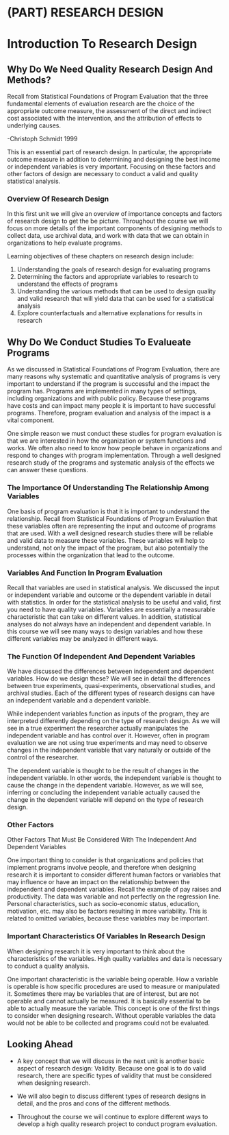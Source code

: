 # (PART) RESEARCH DESIGN {-}



# Introduction To Research Design



## Why Do We Need Quality Research Design And Methods?

Recall from Statistical Foundations of Program Evaluation that the three fundamental elements of evaluation research are the choice of the appropriate outcome measure, the assessment of the direct and indirect cost associated with the intervention, and the attribution of effects to underlying causes. 

-Christoph Schmidt 1999

This is an essential part of research design. In particular, the appropriate outcome measure in addition to determining and designing the best income or independent variables is very important. Focusing on these factors and other factors of design are necessary to conduct a valid and quality statistical analysis.


### Overview Of Research Design

In this first unit we will give an overview of importance concepts and factors of research design to get the be picture. Throughout the course we will focus on more details of the important components of designing methods to collect data, use archival data, and work with data that we can obtain in organizations to help evaluate programs.


Learning objectives of these chapters on research design include: 

1. Understanding the goals of research design for evaluating programs
2. Determining the factors and appropriate variables to research to understand the effects of programs
3. Understanding the various methods that can be used to design quality and valid research that will yield data that can be used for a statistical analysis
4. Explore counterfactuals and alternative explanations for results in research


## Why Do We Conduct Studies To Evalueate Programs

As we discussed in Statistical Foundations of Program Evaluation, there are many reasons why systematic and quantitative analysis of programs is very important to understand if the program is successful and the impact the program has. Programs are implemented in many types of settings, including organizations and with public policy. Because these programs have costs and can impact many people it is important to have successful programs. Therefore, program evaluation and analysis of the impact is a vital component.


One simple reason we must conduct these studies for program evaluation is that we are interested in how the organization or system functions and works. We often also need to know how people behave in organizations and respond to changes with program implementation. Through a well designed research study of the programs and systematic analysis of the effects we can answer these questions.


### The Importance Of Understanding The Relationship Among Variables

One basis of program evaluation is that it is important to understand the relationship. Recall from Statistical Foundations of Program Evaluation that these variables often are representing the input and outcome of programs that are used. With a well designed research studies there will be reliable and valid data to measure these variables. These variables will help to understand, not only the impact of the program, but also potentially the processes within the organization that lead to the outcome.



### Variables And Function In Program Evaluation

Recall that variables are used in statistical analysis. We discussed the input or independent variable and outcome or the dependent variable in detail with statistics. In order for the statistical analysis to be useful and valid, first you need to have quality variables. Variables are essentially a measurable characteristic that can take on different values. In addition, statistical analyses do not always have an independent and dependent variable. In this course we will see many ways to design variables and how these different variables may be analyzed in different ways.


### The Function Of Independent And Dependent Variables

We have discussed the differences between independent and dependent variables. How do we design these? We will see in detail the differences between true experiments, quasi-experiments, observational studies, and archival studies. Each of the different types of research designs can have an independent variable and a dependent variable.


While independent variables function as inputs of the program, they are interpreted differently depending on the type of research design. As we will see in a true experiment the researcher actually manipulates the independent variable and has control over it. However, often in program evaluation we are not using true experiments and may need to observe changes in the independent variable that vary naturally or outside of the control of the researcher.


The dependent variable is thought to be the result of changes in the independent variable. In other words, the independent variable is thought to cause the change in the dependent variable. However, as we will see, inferring or concluding the independent variable actually caused the change in the dependent variable will depend on the type of research design. 


### Other Factors

Other Factors That Must Be Considered With The Independent And Dependent Variables

One important thing to consider is that organizations and policies that implement programs involve people, and therefore when designing research it is important to consider different human factors or variables that may influence or have an impact on the relationship between the independent and dependent variables. Recall the example of pay raises and productivity. The data was variable and not perfectly on the regression line. Personal characteristics, such as socio-economic status, education, motivation, etc. may also be factors resulting in more variability. This is related to omitted variables, because these variables may be important. 


### Important Characteristics Of Variables In Research Design

When designing research it is very important to think about the characteristics of the variables. High quality variables and data is necessary to conduct a quality analysis.


One important characteristic is the variable being operable. How a variable is operable is how specific procedures are used to measure or manipulated it. Sometimes there may be variables that are of interest, but are not operable and cannot actually be measured. It is basically essential to be able to actually measure the variable. This concept is one of the first things to consider when designing research. Without operable variables the data would not be able to be collected and programs could not be evaluated.


## Looking Ahead

* A key concept that we will discuss in the next unit is another basic aspect of research design: Validity. Because one goal is to do valid research, there are specific types of validity that must be considered when designing research. 

* We will also begin to discuss different types of research designs in detail, and the pros and cons of the different methods.

* Throughout the course we will continue to explore different ways to develop a high quality research project to conduct program evaluation.








